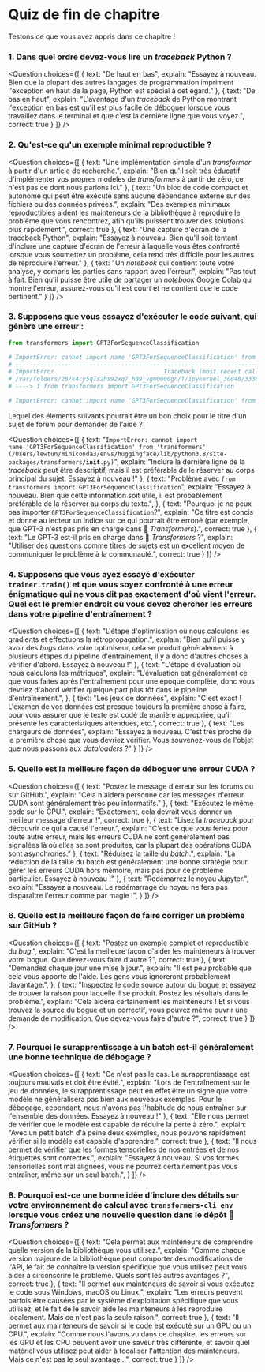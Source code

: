 <!-- DISABLE-FRONTMATTER-SECTIONS -->

# Quiz de fin de chapitre

<CourseFloatingBanner
    chapter={8}
    classNames="absolute z-10 right-0 top-0"
/>

Testons ce que vous avez appris dans ce chapitre !

### 1. Dans quel ordre devez-vous lire un <i>traceback</i> Python ?

<Question
	choices={[
		{
			text: "De haut en bas",
			explain: "Essayez à nouveau. Bien que la plupart des autres langages de programmation impriment l'exception en haut de la page, Python est spécial à cet égard."
		},
		{
			text: "De bas en haut",
			explain: "L'avantage d'un <i>traceback</i> de Python montrant l'exception en bas est qu'il est plus facile de déboguer lorsque vous travaillez dans le terminal et que c'est la dernière ligne que vous voyez.",
			correct: true
		}
	]}
/>

### 2. Qu'est-ce qu'un exemple minimal reproductible ?

<Question
	choices={[
		{
			text: "Une implémentation simple d'un <i>transformer</i> à partir d'un article de recherche.",
			explain: "Bien qu'il soit très éducatif d'implémenter vos propres modèles de <i>transformers</i> à partir de zéro, ce n'est pas ce dont nous parlons ici."
		},
		{
			text: "Un bloc de code compact et autonome qui peut être exécuté sans aucune dépendance externe sur des fichiers ou des données privées.",
			explain: "Des exemples minimaux reproductibles aident les mainteneurs de la bibliothèque à reproduire le problème que vous rencontrez, afin qu'ils puissent trouver des solutions plus rapidement.",
			correct: true
		},
		{
			text: "Une capture d'écran de la traceback Python",
			explain: "Essayez à nouveau. Bien qu'il soit tentant d'inclure une capture d'écran de l'erreur à laquelle vous êtes confronté lorsque vous soumettez un problème, cela rend très difficile pour les autres de reproduire l'erreur."
		},
		{
			text: "Un <i>notebook</i> qui contient toute votre analyse, y compris les parties sans rapport avec l'erreur.",
			explain: "Pas tout à fait. Bien qu'il puisse être utile de partager un <i>notebook</i> Google Colab qui montre l'erreur, assurez-vous qu'il est court et ne contient que le code pertinent."
		}
	]}
/>

### 3. Supposons que vous essayez d'exécuter le code suivant, qui génère une erreur :

```py
from transformers import GPT3ForSequenceClassification

# ImportError: cannot import name 'GPT3ForSequenceClassification' from 'transformers' (/Users/lewtun/miniconda3/envs/huggingface/lib/python3.8/site-packages/transformers/__init__.py)
# ---------------------------------------------------------------------------
# ImportError                               Traceback (most recent call last)
# /var/folders/28/k4cy5q7s2hs92xq7_h89_vgm0000gn/T/ipykernel_30848/333858878.py in <module>
# ----> 1 from transformers import GPT3ForSequenceClassification

# ImportError: cannot import name 'GPT3ForSequenceClassification' from 'transformers' (/Users/lewtun/miniconda3/envs/huggingface/lib/python3.8/site-packages/transformers/__init__.py)
```

Lequel des éléments suivants pourrait être un bon choix pour le titre d'un sujet de forum pour demander de l'aide ?

<Question
	choices={[
		{
			text: "<code>ImportError: cannot import name 'GPT3ForSequenceClassification' from 'transformers' (/Users/lewtun/miniconda3/envs/huggingface/lib/python3.8/site-packages/transformers/__init__.py)</code>",
			explain: "Inclure la dernière ligne de la <i>traceback</i> peut être descriptif, mais il est préférable de le réserver au corps principal du sujet. Essayez à nouveau !"
		},
		{
			text: "Problème avec <code>from transformers import GPT3ForSequenceClassification</code>",
			explain: "Essayez à nouveau. Bien que cette information soit utile, il est probablement préférable de la réserver au corps du texte.",
		},
		{
			text: "Pourquoi je ne peux pas importer <code>GPT3ForSequenceClassification</code>?",
			explain: "Ce titre est concis et donne au lecteur un indice sur ce qui pourrait être erroné (par exemple, que GPT-3 n'est pas pris en charge dans 🤗 <i>Transformers</i>).",
			correct: true
		},
		{
			text: "Le GPT-3 est-il pris en charge dans 🤗 <i>Transformers</i> ?",
			explain: "Utiliser des questions comme titres de sujets est un excellent moyen de communiquer le problème à la communauté.",
			correct: true
		}
	]}
/>

### 4. Supposons que vous ayez essayé d'exécuter `trainer.train()` et que vous soyez confronté à une erreur énigmatique qui ne vous dit pas exactement d'où vient l'erreur. Quel est le premier endroit où vous devez chercher les erreurs dans votre pipeline d'entraînement ?

<Question
	choices={[
		{
			text: "L'étape d'optimisation où nous calculons les gradients et effectuons la rétropropagation.",
			explain: "Bien qu'il puisse y avoir des <i>bugs</i> dans votre optimiseur, cela se produit généralement à plusieurs étapes du pipeline d'entraînement, il y a donc d'autres choses à vérifier d'abord. Essayez à nouveau !"
		},
		{
			text: "L'étape d'évaluation où nous calculons les métriques",
			explain: "L'évaluation est généralement ce que vous faites après l'entraînement pour une époque complète, donc vous devriez d'abord vérifier quelque part plus tôt dans le pipeline d'entraînement.",
		},
		{
			text: "Les jeux de données",
			explain: "C'est exact ! L'examen de vos données est presque toujours la première chose à faire, pour vous assurer que le texte est codé de manière appropriée, qu'il présente les caractéristiques attendues, etc.",
			correct: true
		},
		{
			text: "Les chargeurs de données",
			explain: "Essayez à nouveau. C'est très proche de la première chose que vous devriez vérifier. Vous souvenez-vous de l'objet que nous passons aux <i>dataloaders</i> ?"
		}
	]}
/>

### 5. Quelle est la meilleure façon de déboguer une erreur CUDA ?

<Question
	choices={[
		{
			text: "Postez le message d'erreur sur les forums ou sur GitHub.",
			explain: "Cela n'aidera personne car les messages d'erreur CUDA sont généralement très peu informatifs."
		},
		{
			text: "Exécutez le même code sur le CPU.",
			explain: "Exactement, cela devrait vous donner un meilleur message d'erreur !",
			correct: true
		},
		{
			text: "Lisez la <i>traceback</i> pour découvrir ce qui a causé l'erreur.",
			explain: "C'est ce que vous feriez pour toute autre erreur, mais les erreurs CUDA ne sont généralement pas signalées là où elles se sont produites, car la plupart des opérations CUDA sont asynchrones."
		},
		{
			text: "Réduisez la taille du <i>batch</i>.",
			explain: "La réduction de la taille du batch est généralement une bonne stratégie pour gérer les erreurs CUDA hors mémoire, mais pas pour ce problème particulier. Essayez à nouveau !"
		},
		{
			text: "Redémarrez le noyau Jupyter.",
			explain: "Essayez à nouveau. Le redémarrage du noyau ne fera pas disparaître l'erreur comme par magie !",
		}
	]}
/>

### 6. Quelle est la meilleure façon de faire corriger un problème sur GitHub ?

<Question
	choices={[
		{
			text: "Postez un exemple complet et reproductible du <i>bug</i>.",
			explain: "C'est la meilleure façon d'aider les mainteneurs à trouver votre bogue. Que devez-vous faire d'autre ?",
			correct: true
		},
		{
			text: "Demandez chaque jour une mise à jour.",
			explain: "Il est peu probable que cela vous apporte de l'aide. Les gens vous ignoreront probablement davantage.",
		},
		{
			text: "Inspectez le code source autour du bogue et essayez de trouver la raison pour laquelle il se produit. Postez les résultats dans le problème.",
			explain: "Cela aidera certainement les mainteneurs ! Et si vous trouvez la source du bogue et un correctif, vous pouvez même ouvrir une demande de modification. Que devez-vous faire d'autre ?",
			correct: true
		}
	]}
/>

### 7. Pourquoi le surapprentissage à un batch est-il généralement une bonne technique de débogage ?

<Question
	choices={[
		{
			text: "Ce n'est pas le cas. Le surapprentissage est toujours mauvais et doit être évité.",
			explain: "Lors de l'entraînement sur le jeu de données, le surapprentissage peut en effet être un signe que votre modèle ne généralisera pas bien aux nouveaux exemples. Pour le débogage, cependant, nous n'avons pas l'habitude de nous entraîner sur l'ensemble des données. Essayez à nouveau !"
		},
		{
			text: "Elle nous permet de vérifier que le modèle est capable de réduire la perte à zéro.",
			explain: "Avec un petit batch d'à peine deux exemples, nous pouvons rapidement vérifier si le modèle est capable d'apprendre.",
			correct: true
		},
		{
			text: "Il nous permet de vérifier que les formes tensorielles de nos entrées et de nos étiquettes sont correctes.",
			explain: "Essayez à nouveau. Si vos formes tensorielles sont mal alignées, vous ne pourrez certainement pas vous entraîner, même sur un seul batch.",
		}
	]}
/>

### 8. Pourquoi est-ce une bonne idée d'inclure des détails sur votre environnement de calcul avec `transformers-cli env` lorsque vous créez une nouvelle question dans le dépôt 🤗 *Transformers* ?

<Question
	choices={[
		{
			text: "Cela permet aux mainteneurs de comprendre quelle version de la bibliothèque vous utilisez.",
			explain: "Comme chaque version majeure de la bibliothèque peut comporter des modifications de l'API, le fait de connaître la version spécifique que vous utilisez peut vous aider à circonscrire le problème. Quels sont les autres avantages ?",
			correct: true
		},
		{
			text: "Il permet aux mainteneurs de savoir si vous exécutez le code sous Windows, macOS ou Linux.",
			explain: "Les erreurs peuvent parfois être causées par le système d'exploitation spécifique que vous utilisez, et le fait de le savoir aide les mainteneurs à les reproduire localement. Mais ce n'est pas la seule raison.",
			correct: true
		},
		{
			text: "Il permet aux mainteneurs de savoir si le code est exécuté sur un GPU ou un CPU.",
			explain: "Comme nous l'avons vu dans ce chapitre, les erreurs sur les GPU et les CPU peuvent avoir une saveur très différente, et savoir quel matériel vous utilisez peut aider à focaliser l'attention des mainteneurs. Mais ce n'est pas le seul avantage...",
			correct: true
		}
	]}
/>
